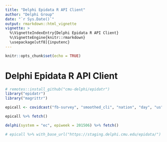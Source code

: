 ```yaml
---
title: "Delphi Epidata R API Client"
author: "Delphi Group"
date: "`r Sys.Date()`"
output: rmarkdown::html_vignette
vignette: >
  %\VignetteIndexEntry{Delphi Epidata R API Client}
  %\VignetteEngine{knitr::rmarkdown}
  \usepackage[utf8]{inputenc}
---
```


```r
knitr::opts_chunk$set(echo = TRUE)
```

# Delphi Epidata R API Client

```r
# remotes::install_github("cmu-delphi/epidatr")
library("epidatr")
library("magrittr")
```


```r
epicall <- covidcast("fb-survey", "smoothed_cli", "nation", "day", "us", epirange(20210405, 20210410))
```

```r
epicall %>% fetch()
```

```r
delphi(system = "ec", epiweek = 201506) %>% fetch()
```

```r
# epicall %>% with_base_url("https://staging.delphi.cmu.edu/epidata/") %>% fetch_tbl()
```

